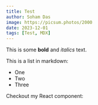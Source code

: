 ```yaml
---
title: Test
author: Soham Das
image: https://picsum.photos/2000
date: 2023-12-01
tags: [Test, MDX]
---
```


This is some **bold** and _italics_ text.

This is a list in markdown:

- One
- Two
- Three

Checkout my React component:
